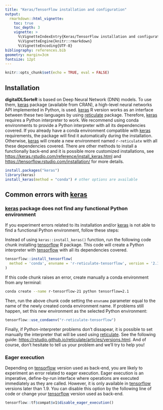 ```yaml
---
title: "Keras/TensorFlow installation and configuration"
output: 
  rmarkdown::html_vignette:
    toc: true
    toc_depth: 3
    vignette: >
      %\VignetteIndexEntry{Keras/TensorFlow installation and configuration}
      %\VignetteEngine{knitr::rmarkdown}
      %\VignetteEncoding{UTF-8}
bibliography: references.bib
geometry: margin=3cm
fontsize: 12pt
---
```


```r
knitr::opts_chunk$set(echo = TRUE, eval = FALSE)
```

## Installation

**digitalDLSorteR** is based on Deep Neural Network (DNN) models. To use them, [keras](https://cran.r-project.org/package=keras) package (available from CRAN), a high-level neural networks API implemented in Python, is used. [keras](https://cran.r-project.org/package=keras) R version works as an interface between these two languages by using [reticulate](https://cran.r-project.org/package=reticulate) package. Therefore, [keras](https://cran.r-project.org/package=keras) requires a Python interpreter to work. We recommend using conda environments to provide a Python interpreter with all its dependencies covered. If you already have a conda environment compatible with [keras](https://cran.r-project.org/package=keras) requirements, the package will find it automatically during the installation. Otherwise, [keras](https://cran.r-project.org/package=keras) will create a new environment named `r-reticulate` with all these dependencies covered. There are other methods to install a functionally back-end and it is possible more customized installations, see <https://keras.rstudio.com/reference/install_keras.html> and <https://tensorflow.rstudio.com/installation/> for more details.

```r
install.packages("keras")
library(keras)
install_keras(method = "conda") # other options are available
```


## Common errors with [keras](https://cran.r-project.org/package=keras)

### [keras](https://cran.r-project.org/package=keras) package does not find any functional Python environment

If you experiment errors related to its installation and/or [keras](https://cran.r-project.org/package=keras) is not able to find a functional Python environment, follow these steps:

Instead of using `keras::install_keras()` function, run the following code chunk installing [tensorflow](https://cran.r-project.org/package=tensorflow) R package. This code will create a Python interpreter with [tensorflow](https://cran.r-project.org/package=tensorflow) with all its dependencies covered.

```r
tensorflow::install_tensorflow(
  method = 'conda', envname = 'r-reticulate-tensorflow', version = '2.1.0-cpu'
)
```

If this code chunk raises an error, create manually a conda environment from any terminal:

```bash
conda create --name r-tensorflow-21 python tensorflow=2.1
```

Then, run the above chunk code setting the `envname` parameter equal to the name of the newly created conda environment name. If problems still happen, set this new environment as the selected Python environment:

```r
tensorflow::use_condaenv("r-reticulate-tensorflow")
```

Finally, if Python-interpreter problems don't dissapear, it is possible to set manually the interpreter that will be used using [reticulate](https://cran.r-project.org/package=reticulate). See the following guide: <https://rstudio.github.io/reticulate/articles/versions.html>. And of course, don't hesitate to tell us your problem and we'll try to help you!

### Eager execution

Depending on [tensorflow](https://cran.r-project.org/package=tensorflow) version used as back-end, you are likely to experiment an error related to eager execution. Eager execution is an imperative, define-by-run interface where operations are executed immediately as they are called. However, it is only available in [tensorflow](https://cran.r-project.org/package=tensorflow) versions later than 1.9. You can disable this option by the following line of code or change your [tensorflow](https://cran.r-project.org/package=tensorflow) version used as back-end.

```r
tensorflow::tf$compat$v1$disable_eager_execution()
```
